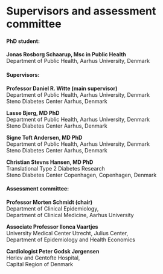 # Supervisors and assessment committee {.unnumbered}

#### PhD student:

**Jonas Rosborg Schaarup, Msc in Public Health**\
Department of Public Health, Aarhus University, Denmark

#### Supervisors:

**Professor Daniel R. Witte (main supervisor)**\
Department of Public Health, Aarhus University, Denmark\
Steno Diabetes Center Aarhus, Denmark

**Lasse Bjerg, MD PhD**\
Department of Public Health, Aarhus University, Denmark\
Steno Diabetes Center Aarhus, Denmark

**Signe Toft Andersen, MD PhD**\
Department of Public Health, Aarhus University, Denmark\
Steno Diabetes Center Aarhus, Denmark

**Christian Stevns Hansen, MD PhD**\
Translational Type 2 Diabetes Research\
Steno Diabetes Center Copenhagen, Copenhagen, Denmark



#### Assessment committee:

**Professor Morten Schmidt (chair)**\
Department of Clinical Epidemiology,\
Department of Clinical Medicine, Aarhus University\

**Associate Professor Ilonca Vaartjes**\
University Medical Center Utrecht, Julius Center,\
Department of Epidemiology and Health Economics\

**Cardiologist Peter Godsk Jørgensen**\
Herlev and Gentofte Hospital,   
Capital Region of Denmark